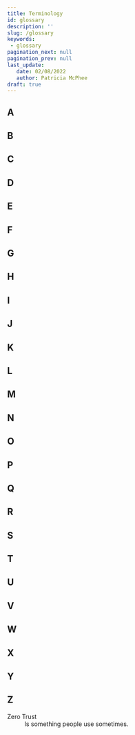 ```yaml
---
title: Terminology
id: glossary
description: ''
slug: /glossary
keywords: 
 - glossary
pagination_next: null
pagination_prev: null
last_update: 
   date: 02/08/2022
   author: Patricia McPhee
draft: true
---
```


## A 

## B 

## C 

## D  

## E  

## F 

## G

## H 

## I

## J

## K

## L

## M

## N 

## O

## P

## Q

## R

## S

## T

## U

## V

## W

## X

## Y


## Z  

<dl>
  <dt>Zero Trust</dt>
  <dd>Is something people use sometimes.</dd>

</dl>